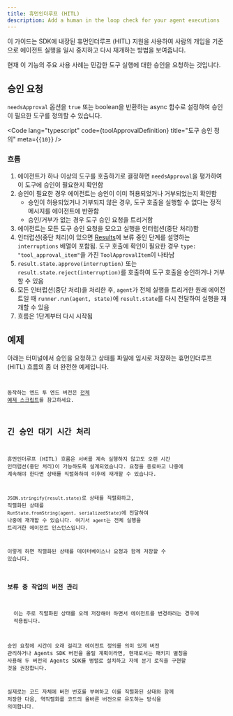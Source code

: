 ```yaml
---
title: 휴먼인더루프 (HITL)
description: Add a human in the loop check for your agent executions
---
```



이 가이드는 SDK에 내장된 휴먼인더루프 (HITL) 지원을 사용하여 사람의 개입을 기준으로 에이전트 실행을 일시 중지하고 다시 재개하는 방법을 보여줍니다.

현재 이 기능의 주요 사용 사례는 민감한 도구 실행에 대한 승인을 요청하는 것입니다.

## 승인 요청

`needsApproval` 옵션을 `true` 또는 boolean을 반환하는 async 함수로 설정하여 승인이 필요한 도구를 정의할 수 있습니다.

<Code
  lang="typescript"
  code={toolApprovalDefinition}
  title="도구 승인 정의"
  meta={`{10}`}
/>

### 흐름

1. 에이전트가 하나 이상의 도구를 호출하기로 결정하면 `needsApproval`을 평가하여 이 도구에 승인이 필요한지 확인함
2. 승인이 필요한 경우 에이전트는 승인이 이미 허용되었거나 거부되었는지 확인함
   - 승인이 허용되었거나 거부되지 않은 경우, 도구 호출을 실행할 수 없다는 정적 메시지를 에이전트에 반환함
   - 승인/거부가 없는 경우 도구 승인 요청을 트리거함
3. 에이전트는 모든 도구 승인 요청을 모으고 실행을 인터럽션(중단 처리)함
4. 인터럽션(중단 처리)이 있으면 [Results](/openai-agents-js/ko/guides/result)에 보류 중인 단계를 설명하는 `interruptions` 배열이 포함됨. 도구 호출에 확인이 필요한 경우 `type: "tool_approval_item"`을 가진 `ToolApprovalItem`이 나타남
5. `result.state.approve(interruption)` 또는 `result.state.reject(interruption)`를 호출하여 도구 호출을 승인하거나 거부할 수 있음
6. 모든 인터럽션(중단 처리)을 처리한 후, `agent`가 전체 실행을 트리거한 원래 에이전트일 때 `runner.run(agent, state)`에 `result.state`를 다시 전달하여 실행을 재개할 수 있음
7. 흐름은 1단계부터 다시 시작됨

## 예제

아래는 터미널에서 승인을 요청하고 상태를 파일에 임시로 저장하는 휴먼인더루프 (HITL) 흐름의 좀 더 완전한 예제입니다.

<Code
  lang="typescript"
  code={humanInTheLoopExample}
  title="휴먼인더루프 (HITL)"
/>

동작하는 엔드 투 엔드 버전은 [전체 예제 스크립트](https://github.com/openai/openai-agents-js/tree/main/examples/agent-patterns/human-in-the-loop.ts)를 참고하세요.

## 긴 승인 대기 시간 처리

휴먼인더루프 (HITL) 흐름은 서버를 계속 실행하지 않고도 오랜 시간 인터럽션(중단 처리)이 가능하도록 설계되었습니다. 요청을 종료하고 나중에 계속해야 한다면 상태를 직렬화하여 이후에 재개할 수 있습니다.

`JSON.stringify(result.state)`로 상태를 직렬화하고, 직렬화된 상태를 `RunState.fromString(agent, serializedState)`에 전달하여 나중에 재개할 수 있습니다. 여기서 `agent`는 전체 실행을 트리거한 에이전트 인스턴스입니다.

이렇게 하면 직렬화된 상태를 데이터베이스나 요청과 함께 저장할 수 있습니다.

### 보류 중 작업의 버전 관리

<Aside>
  이는 주로 직렬화된 상태를 오래 저장해야 하면서 에이전트를 변경하려는 경우에
  적용됩니다.
</Aside>

승인 요청에 시간이 오래 걸리고 에이전트 정의를 의미 있게 버전 관리하거나 Agents SDK 버전을 올릴 계획이라면, 현재로서는 패키지 별칭을 사용해 두 버전의 Agents SDK를 병렬로 설치하고 자체 분기 로직을 구현할 것을 권장합니다.

실제로는 코드 자체에 버전 번호를 부여하고 이를 직렬화된 상태와 함께 저장한 다음, 역직렬화를 코드의 올바른 버전으로 유도하는 방식을 의미합니다.
